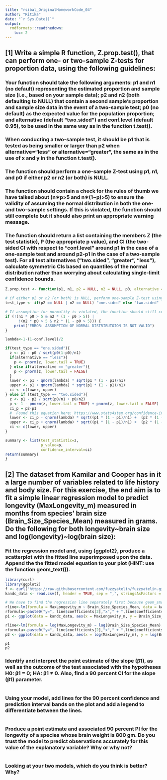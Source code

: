 ```yaml
---
title: "rsibal_OriginalHomeworkCode_04"
author: "Ritika"
date: "`r Sys.Date()`"
output:
  rmdformats::readthedown:
    toc: 2
---
```


## [1] Write a simple R function, Z.prop.test(), that can perform one- or two-sample Z-tests for proportion data, using the following guidelines:

### Your function should take the following arguments: p1 and n1 (no default) representing the estimated proportion and sample size (i.e., based on your sample data); p2 and n2 (both defaulting to NULL) that contain a second sample’s proportion and sample size data in the event of a two-sample test; p0 (no default) as the expected value for the population proportion; and alternative (default “two.sided”) and conf.level (default 0.95), to be used in the same way as in the function t.test().
### When conducting a two-sample test, it should be p1 that is tested as being smaller or larger than p2 when alternative=“less” or alternative=“greater”, the same as in the use of x and y in the function t.test().
### The function should perform a one-sample Z-test using p1, n1, and p0 if either p2 or n2 (or both) is NULL.
### The function should contain a check for the rules of thumb we have talked about (n∗p>5 and n∗(1−p)>5) to ensure the validity of assuming the normal distribution in both the one- and two-sample settings. If this is violated, the function should still complete but it should also print an appropriate warning message.
### The function should return a list containing the members Z (the test statistic), P (the appropriate p value), and CI (the two-sided CI with respect to “conf.level” around p1 in the case of a one-sample test and around p2-p1 in the case of a two-sample test). For all test alternatives (“two.sided”, “greater”, “less”), calculate symmetric CIs based on quantiles of the normal distribution rather than worrying about calculating single-limit confidence bounds.
``` r
Z.prop.test <- function(p1, n1, p2 = NULL, n2 = NULL, p0, alternative = "two.sided", conf.level = 0.95){

# if either p2 or n2 (or both) is NULL, perform one-sample Z-test using p1, n1, and p0.
test_type <- if(p2 == NULL | n2 == NULL) "one.sided" else "two.sided"

# If assumption for normality is violated, the function should still complete but it should also print an appropriate warning message.
if (!(n1 * p0 > 5 & n2 * (1 - p0 > 5)) |
      !(n2 * p0 > 5 & n2 * (1 - p0 > 5))) {
    print("ERROR: ASSUMPTION OF NORMAL DISTRIBUTOION IS NOT VALID") 
}

lambda<-1-(1-conf.level)/2

if(test_type == "one.sided"){
  z <- p1 - p0 / sqrt(p0(1-p0)/n1)
  if(alternative == "less"){
    p <- pnorm(z, lower.tail = TRUE)
  } else if(alternative == "greater"){
    p <- pnorm(z, lower.tail = FALSE)
  }
  lower <- p1 - qnorm(lambda) * sqrt(p1 * (1 - p1)/n1)
  upper <- p1 + qnorm(lambda) * sqrt(p1 * (1 - p1)/n1)
  ci <- c(lower, upper)
} else if (test_type == "two.sided"){
  z <- p1 - p2 / sqrt(p0/n1 + p0/n2)
  p <- 1 - pnorm(z, lower.tail = TRUE) + pnorm(z, lower.tail = FALSE)
  ci_p = p2-p1
  #  Found this equation here: https://www.stats4stem.org/confidence-interval-two-proportions-difference-of-proportions#:~:text=For%202%20Proportions%2FDifference%20of,1%E2%88%92%5Ep2).
  lower <- ci_p - qnorm(lambda) * sqrt((p1 * (1 - p1)/n1) +  (p2 * (1 - p2)/n2))
  upper <- ci_p + qnorm(lambda) * sqrt((p1 * (1 - p1)/n1) +  (p2 * (1 - p2)/n2))
  ci <- c(lower, upper)
}

summary <- list(test_statistic=z, 
                p_value=p,
                confidence_interval=ci)
return(summary)
}

```

## [2] The dataset from Kamilar and Cooper has in it a large number of variables related to life history and body size. For this exercise, the end aim is to fit a simple linear regression model to predict longevity (MaxLongevity_m) measured in months from species’ brain size (Brain_Size_Species_Mean) measured in grams. Do the following for both longevity~brain size and log(longevity)~log(brain size):
### Fit the regression model and, using {ggplot2}, produce a scatterplot with the fitted line superimposed upon the data. Append the the fitted model equation to your plot (HINT: use the function geom_text()).
``` r
library(curl)
library(ggplot2)
f <- curl("https://raw.githubusercontent.com/fuzzyatelin/fuzzyatelin.github.io/master/AN588_Fall23/KamilarAndCooperData.csv")
kandc_data <- read.csv(f, header = TRUE, sep = ",", stringsAsFactors = FALSE)

# We have to find the regression line separately first because geom_smooth doesn't give us the coefficients. From there we can make a string (rformula) representing the regression lines 
rline<-lm(formula = MaxLongevity_m ~ Brain_Size_Species_Mean, data = kandc_data)
rformula<-paste0("y=", line$coefficients[2],"x"," + ",line$coefficients[1])
p1 <- ggplot(data = kandc_data, aes(x = MaxLongevity_m, y = Brain_Size_Species_Mean)) + geom_point() + geom_smooth(method = "lm", formula = y ~ x) + geom_text(x = 400, y = 400, label = rformula)

rline<-lm(formula = log(MaxLongevity_m) ~ log(Brain_Size_Species_Mean), data = kandc_data)
rformula<-paste0("y=", line$coefficients[2],"x"," + ",line$coefficients[1])
p2 <- ggplot(data = kandc_data, aes(x = log(MaxLongevity_m), y = log(Brain_Size_Species_Mean))) + geom_point() + geom_smooth(method = "lm", formula = y ~ x) + geom_text(x = 5.3, y = 5.5, label = rformula)

p1
p2

```

### Identify and interpret the point estimate of the slope (β1), as well as the outcome of the test associated with the hypotheses H0: β1 = 0; HA: β1 ≠ 0. Also, find a 90 percent CI for the slope (β1) parameter.
``` r

```

### Using your model, add lines for the 90 percent confidence and prediction interval bands on the plot and add a legend to differentiate between the lines.
``` r

```

### Produce a point estimate and associated 90 percent PI for the longevity of a species whose brain weight is 800 gm. Do you trust the model to predict observations accurately for this value of the explanatory variable? Why or why not?
``` r

```

### Looking at your two models, which do you think is better? Why?
``` r

```
